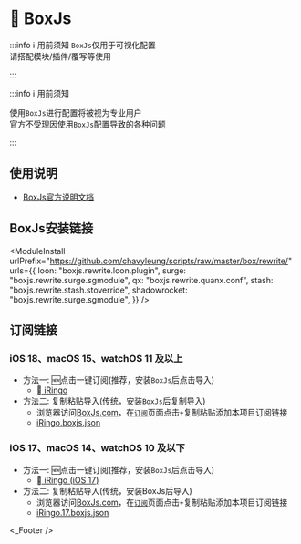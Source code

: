 
# 🧰 BoxJs

:::info ℹ️ 用前须知
`BoxJs`仅用于可视化配置  
请搭配模块/插件/覆写等使用  

:::

:::info ℹ️ 用前须知

使用`BoxJs`进行配置将被视为专业用户  
官方不受理因使用`BoxJs`配置导致的各种问题  

:::

## 使用说明
* [BoxJs官方说明文档](https://chavyleung.gitbook.io/boxjs/)

## BoxJs安装链接
<ModuleInstall
  urlPrefix="https://github.com/chavyleung/scripts/raw/master/box/rewrite/"
  urls={{
    loon: "boxjs.rewrite.loon.plugin",
    surge: "boxjs.rewrite.surge.sgmodule",
    qx: "boxjs.rewrite.quanx.conf",
    stash: "boxjs.rewrite.stash.stoverride",
    shadowrocket: "boxjs.rewrite.surge.sgmodule",
  }}
/>

## 订阅链接
### iOS 18、macOS 15、watchOS 11 及以上
* 方法一: 🆕点击一键订阅(推荐，安装`BoxJs`后点击导入)
  * [ iRingo](http://boxjs.com/#/sub/add/https://github.com/NSRingo/BoxJs/raw/main/iRingo.BoxJs.json " iRingo")
* 方法二: 复制粘贴导入(传统，安装`BoxJs`后复制导入)
  * 浏览器访问[BoxJs.com](http://boxjs.com)，在[`订阅`](http://boxjs.com/#/sub)页面点击`+`复制粘贴添加本项目订阅链接
  * [iRingo.boxjs.json](https://github.com/NSRingo/BoxJs/raw/main/iRingo.BoxJs.json " iRingo")
### iOS 17、macOS 14、watchOS 10 及以下
* 方法一: 🆕点击一键订阅(推荐，安装`BoxJs`后点击导入)
  * [ iRingo (iOS 17)](http://boxjs.com/#/sub/add/https://github.com/NSRingo/BoxJs/raw/main/iRingo.17.BoxJs.json " iRingo (iOS 17)")
* 方法二: 复制粘贴导入(传统，安装BoxJs后导入)
  * 浏览器访问[BoxJs.com](http://boxjs.com)，在[`订阅`](http://boxjs.com/#/sub)页面点击`+`复制粘贴添加本项目订阅链接
  * [iRingo.17.boxjs.json](https://github.com/NSRingo/BoxJs/raw/main/iRingo.17.BoxJs.json " iRingo (iOS 17)")

<_Footer />
